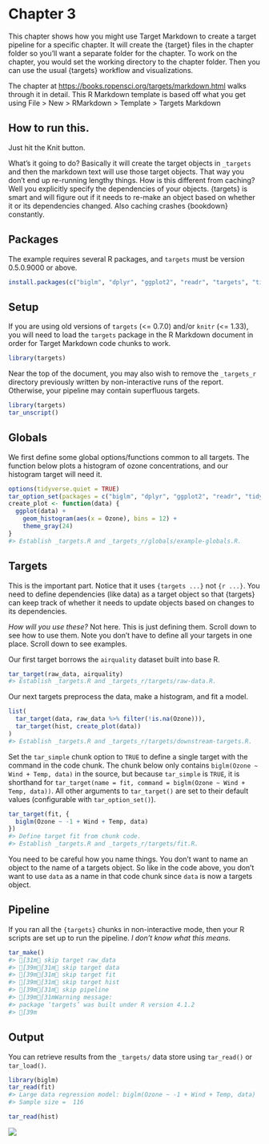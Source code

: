 Chapter 3
================

This chapter shows how you might use Target Markdown to create a target
pipeline for a specific chapter. It will create the {target} files in
the chapter folder so you’ll want a separate folder for the chapter. To
work on the chapter, you would set the working directory to the chapter
folder. Then you can use the usual {targets} workflow and
visualizations.

The chapter at <https://books.ropensci.org/targets/markdown.html> walks
through it in detail. This R Markdown template is based off what you get
using File &gt; New &gt; RMarkdown &gt; Template &gt; Targets Markdown

## How to run this.

Just hit the Knit button.

What’s it going to do? Basically it will create the target objects in
`_targets` and then the markdown text will use those target objects.
That way you don’t end up re-running lengthy things. How is this
different from caching? Well you explicitly specify the dependencies of
your objects. {targets} is smart and will figure out if it needs to
re-make an object based on whether it or its dependencies changed. Also
caching crashes {bookdown} constantly.

## Packages

The example requires several R packages, and `targets` must be version
0.5.0.9000 or above.

``` r
install.packages(c("biglm", "dplyr", "ggplot2", "readr", "targets", "tidyr"))
```

## Setup

If you are using old versions of `targets` (&lt;= 0.7.0) and/or `knitr`
(&lt;= 1.33), you will need to load the `targets` package in the R
Markdown document in order for Target Markdown code chunks to work.

``` r
library(targets)
```

Near the top of the document, you may also wish to remove the
`_targets_r` directory previously written by non-interactive runs of the
report. Otherwise, your pipeline may contain superfluous targets.

``` r
library(targets)
tar_unscript()
```

## Globals

We first define some global options/functions common to all targets. The
function below plots a histogram of ozone concentrations, and our
histogram target will need it.

``` r
options(tidyverse.quiet = TRUE)
tar_option_set(packages = c("biglm", "dplyr", "ggplot2", "readr", "tidyr"))
create_plot <- function(data) {
  ggplot(data) +
    geom_histogram(aes(x = Ozone), bins = 12) +
    theme_gray(24)
}
#> Establish _targets.R and _targets_r/globals/example-globals.R.
```

## Targets

This is the important part. Notice that it uses `{targets ...}` not
`{r ...}`. You need to define dependencies (like data) as a target
object so that {targets} can keep track of whether it needs to update
objects based on changes to its dependencies.

*How will you use these?* Not here. This is just defining them. Scroll
down to see how to use them. Note you don’t have to define all your
targets in one place. Scroll down to see examples.

Our first target borrows the `airquality` dataset built into base R.

``` r
tar_target(raw_data, airquality)
#> Establish _targets.R and _targets_r/targets/raw-data.R.
```

Our next targets preprocess the data, make a histogram, and fit a model.

``` r
list(
  tar_target(data, raw_data %>% filter(!is.na(Ozone))),
  tar_target(hist, create_plot(data))
)
#> Establish _targets.R and _targets_r/targets/downstream-targets.R.
```

Set the `tar_simple` chunk option to `TRUE` to define a single target
with the command in the code chunk. The chunk below only contains
`biglm(Ozone ~ Wind + Temp, data)` in the source, but because
`tar_simple` is `TRUE`, it is shorthand for
`tar_target(name = fit, command = biglm(Ozone ~ Wind + Temp, data))`.
All other arguments to `tar_target()` are set to their default values
(configurable with `tar_option_set()`).

``` r
tar_target(fit, {
  biglm(Ozone ~ -1 + Wind + Temp, data)
})
#> Define target fit from chunk code.
#> Establish _targets.R and _targets_r/targets/fit.R.
```

You need to be careful how you name things. You don’t want to name an
object to the name of a targets object. So like in the code above, you
don’t want to use `data` as a name in that code chunk since `data` is
now a targets object.

## Pipeline

If you ran all the `{targets}` chunks in non-interactive mode, then your
R scripts are set up to run the pipeline. *I don’t know what this
means.*

``` r
tar_make()
#> [31m✓ skip target raw_data
#> [39m[31m✓ skip target data
#> [39m[31m✓ skip target fit
#> [39m[31m✓ skip target hist
#> [39m[31m✓ skip pipeline
#> [39m[31mWarning message:
#> package ‘targets’ was built under R version 4.1.2 
#> [39m
```

## Output

You can retrieve results from the `_targets/` data store using
`tar_read()` or `tar_load()`.

``` r
library(biglm)
tar_read(fit)
#> Large data regression model: biglm(Ozone ~ -1 + Wind + Temp, data)
#> Sample size =  116
```

``` r
tar_read(hist)
```

![](/Users/eli.holmes/Documents/GitHub/MARMES/rendered-chapters/chap3_files/figure-gfm/unnamed-chunk-6-1.png)<!-- -->
